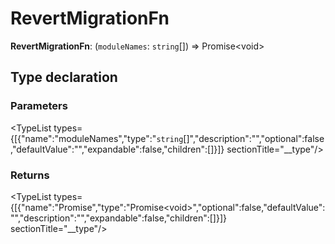 
# RevertMigrationFn

 **RevertMigrationFn**: (`moduleNames`: `string`[]) => Promise&#60;void&#62;

## Type declaration

### Parameters

<TypeList types={[{"name":"moduleNames","type":"`string`[]","description":"","optional":false,"defaultValue":"","expandable":false,"children":[]}]}  sectionTitle="__type"/>

### Returns

<TypeList types={[{"name":"Promise","type":"Promise&#60;void&#62;","optional":false,"defaultValue":"","description":"","expandable":false,"children":[]}]}  sectionTitle="__type"/>
